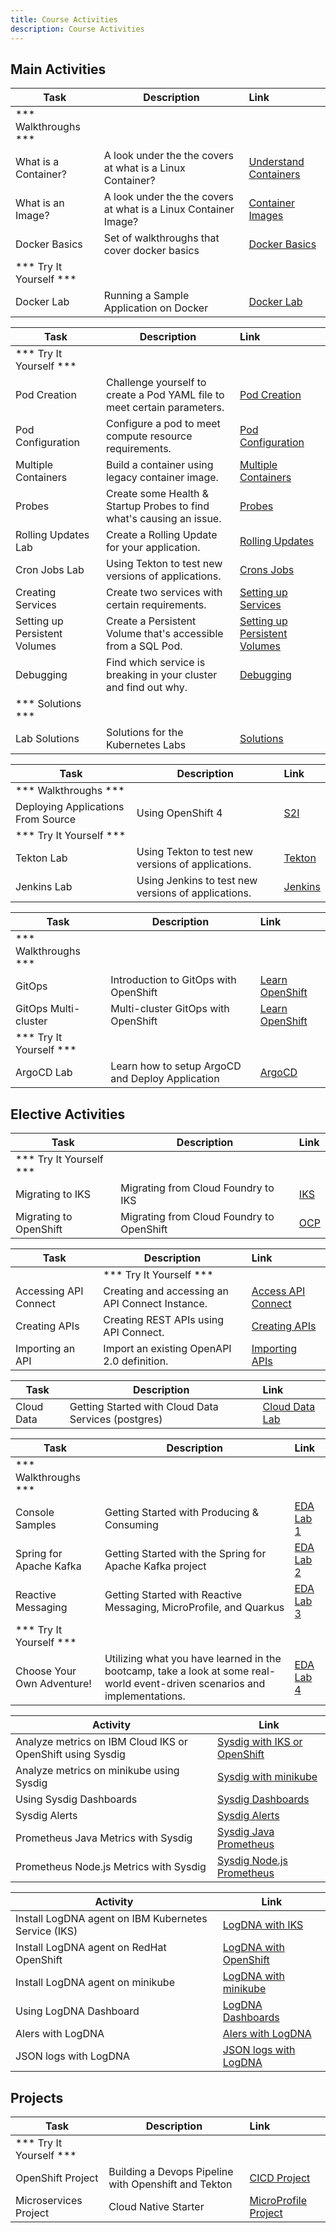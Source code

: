 ```yaml
---
title: Course Activities
description: Course Activities
---
```


## Main Activities

<Accordion>
  <AccordionItem title="Containers">

  | Task                            | Description         | Link        |
  | --------------------------------| ------------------  |:----------- |
  | *** Walkthroughs ***                         |         |         |     |
  | What is a Container? | A look under the the covers at what is a Linux Container? | <a href="https://www.katacoda.com/courses/container-runtimes/what-is-a-container" target="_blank">Understand Containers</a> |
  | What is an Image? | A look under the the covers at what is a Linux Container Image? | <a href="https://www.katacoda.com/courses/container-runtimes/what-is-a-container-image" target="_blank">Container Images</a> |
  | Docker Basics | Set of walkthroughs that cover docker basics | <a href="https://www.katacoda.com/courses/docker" target="_blank">Docker Basics</a> |
  | *** Try It Yourself ***                         |         |         |
  | Docker Lab | Running a Sample Application on Docker | [Docker Lab](../containers/activities) |

  </AccordionItem>

  <AccordionItem title="Kubernetes">

  | Task                            | Description         | Link        |
  | --------------------------------| ------------------  |:----------- |
  | *** Try It Yourself ***                         |         |         |
  | Pod Creation | Challenge yourself to create a Pod YAML file to meet certain parameters. | [Pod Creation](../kubernetes/activities/labs/lab1) |
  | Pod Configuration | Configure a pod to meet compute resource requirements. | [Pod Configuration](../kubernetes/activities/labs/lab2) |
  | Multiple Containers | Build a container using legacy container image.| [Multiple Containers](../kubernetes/activities/labs/lab3) |
  | Probes | Create some Health & Startup Probes to find what's causing an issue.  | [Probes](../kubernetes/activities/labs/lab4) |
  | Rolling Updates Lab | Create a Rolling Update for your application.  | [Rolling Updates](../kubernetes/activities/labs/lab6) |
  | Cron Jobs Lab | Using Tekton to test new versions of applications. | [Crons Jobs](../kubernetes/activities/labs/lab7) |
  | Creating Services | Create two services with certain requirements. | [Setting up Services](../kubernetes/activities/labs/lab8) |
  | Setting up Persistent Volumes | Create a Persistent Volume that's accessible from a SQL Pod. | [Setting up Persistent Volumes](../kubernetes/activities/labs/lab10) |
  | Debugging | Find which service is breaking in your cluster and find out why.  | [Debugging](../kubernetes/activities/labs/lab5) |
  | *** Solutions ***                         |         |         |
  | Lab Solutions | Solutions for the Kubernetes Labs  | [Solutions](../kubernetes/activities/labs/solutions) |

  </AccordionItem>

  <AccordionItem title="Continuous Integration">

  | Task                            | Description         | Link        |
  | --------------------------------| ------------------  |:----------- |
  | *** Walkthroughs ***                         |         |         |
  | Deploying Applications From Source |  Using OpenShift 4 | [S2I](https://learn.openshift.com/introduction/deploying-python/) |
  | *** Try It Yourself ***                         |         |         |
  | Tekton Lab | Using Tekton to test new versions of applications. | [Tekton](../continuous-integration/activities/) |
  | Jenkins Lab | Using Jenkins to test new versions of applications. | [Jenkins](../continuous-integration/activities/jenkins-lab/) |

  </AccordionItem>

  <AccordionItem title="Continuous Deployment">

  | Task                            | Description         | Link        |
  | --------------------------------| ------------------  |:----------- |
  | *** Walkthroughs ***                         |         |         |     |
  | GitOps | Introduction to GitOps with OpenShift | [Learn OpenShift](https://learn.openshift.com/introduction/gitops-introduction/) |
  | GitOps Multi-cluster | Multi-cluster GitOps with OpenShift | [Learn OpenShift](https://learn.openshift.com/introduction/gitops-multicluster/) |
  | *** Try It Yourself ***                         |         |         |
  | ArgoCD Lab | Learn how to setup ArgoCD and Deploy Application | [ArgoCD](../continuous-deployment/activities) |

  </AccordionItem>

</Accordion>

## Elective Activities

<Accordion>
  <AccordionItem title="Cloud Foundry Migration">

  | Task                            | Description         | Link        |
  | --------------------------------| ------------------  |:----------- |
  | *** Try It Yourself ***                         |         |         |
  | Migrating to IKS | Migrating from Cloud Foundry to IKS | [IKS](../cf-to-k8s/iks-migration/) |
  | Migrating to OpenShift | Migrating from Cloud Foundry to OpenShift | [OCP](../cf-to-k8s/oc-migration/) |

  </AccordionItem>
  <AccordionItem title="API Connect">

  | Task                            | Description         | Link        |
  | --------------------------------| ------------------  |:----------- |
    | *** Try It Yourself ***                         |         |         |
  | Accessing API Connect | Creating and accessing an API Connect Instance. | [Access API Connect](../api-connect/activities/accessAPI) |
  | Creating APIs | Creating REST APIs using API Connect. | [Creating APIs](../api-connect/activities/creatingAPIs) |
  | Importing an API | Import an existing OpenAPI 2.0 definition. | [Importing APIs](../api-connect/activities/importingAPIs) |
    
  </AccordionItem>
  <AccordionItem title="Cloud Data Services">

  | Task                            | Description         | Link        |
  | --------------------------------| ------------------  |:----------- |
  | Cloud Data | Getting Started with Cloud Data Services (postgres) | [Cloud Data Lab](../data-services/activities/labs/lab1/) |
  
  </AccordionItem>
  <AccordionItem title="Event-Driven Architecture">

  | Task                            | Description         | Link        |
  | --------------------------------| ------------------  |:----------- |
  | *** Walkthroughs ***                         |         |         |     |
  | Console Samples | Getting Started with Producing & Consuming | [EDA Lab 1](../eda/activities/labs/lab1/) |
  | Spring for Apache Kafka | Getting Started with the Spring for Apache Kafka project | [EDA Lab 2](../eda/activities/labs/lab2/) |
  | Reactive Messaging | Getting Started with Reactive Messaging, MicroProfile, and Quarkus | [EDA Lab 3](../eda/activities/labs/lab3/) |
  | *** Try It Yourself ***                         |         |         |
  | Choose Your Own Adventure! | Utilizing what you have learned in the bootcamp, take a look at some real-world event-driven scenarios and implementations. | [EDA Lab 4](../eda/activities/labs/lab4/)  |
  
  </AccordionItem>
  <AccordionItem title="Monitoring">

  | Activity                        | Link       |
  | --------------------------------|----------- |
  | Analyze metrics on IBM Cloud IKS or OpenShift using Sysdig|  [Sysdig with IKS or OpenShift](https://cloud.ibm.com/docs/Monitoring-with-Sysdig?topic=Monitoring-with-Sysdig-kubernetes_cluster) |
  | Analyze metrics on minikube using Sysdig |  [Sysdig with minikube](../monitoring/sysdig/activities/minikube/) |
  | Using Sysdig Dashboards |  [Sysdig Dashboards](../monitoring/sysdig/activities/dashboards/) |
  | Sysdig Alerts  |  [Sysdig Alerts](../monitoring/sysdig/activities/alerts/) |
  | Prometheus Java Metrics with Sysdig  |  [Sysdig Java Prometheus](../monitoring/sysdig/activities/prometheus/java) |
  | Prometheus Node.js Metrics with Sysdig  |  [Sysdig Node.js Prometheus](../monitoring/sysdig/activities/prometheus/nodejs) |
  
  </AccordionItem>
  <AccordionItem title="Logging">

  | Activity                        | Link       |
  | --------------------------------|----------- |
  | Install LogDNA agent on IBM Kubernetes Service (IKS)|  [LogDNA with IKS](https://cloud.ibm.com/docs/Log-Analysis-with-LogDNA?topic=Log-Analysis-with-LogDNA-config_agent_kube_cluster) |
  | Install LogDNA agent on RedHat OpenShift|  [LogDNA with OpenShift](https://cloud.ibm.com/docs/Log-Analysis-with-LogDNA?topic=Log-Analysis-with-LogDNA-config_agent_kube_cluster) |
  | Install LogDNA agent on minikube |  [LogDNA with minikube](../monitoring/logdna/activities/minikube/) |
  | Using LogDNA Dashboard |  [LogDNA Dashboards](../monitoring/logdna/activities/dashboards/) |
  | Alers with LogDNA |  [Alers with LogDNA](../monitoring/logdna/activities/alerts/) |
  | JSON logs with LogDNA |  [JSON logs with LogDNA ](../monitoring/logdna/activities/logger/nodejs) |

  </AccordionItem>
</Accordion>

## Projects

<Accordion>
  <AccordionItem title="BootCamp Projects">

| Task                            | Description         | Link        |
| --------------------------------| ------------------  |:----------- |
| *** Try It Yourself ***                         |         |         |
| OpenShift Project | Building a Devops Pipeline with Openshift and Tekton | [CICD Project](../projects/project-cicd/) |
| Microservices Project | Cloud Native Starter | [MicroProfile Project](../projects/project-cn-starter/) |

  </AccordionItem>
  
</Accordion>
